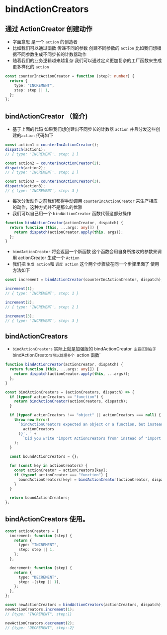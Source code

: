 # bindActionCreators

## 通过 ActionCreator 创建动作

- 字面意思 是一个 `action` 的创造者
- 比如我们可以通过函数 传递不同的参数 创建不同参数的 `action` 比如我们想根据不同参数生成不同步长的计数器动作
- 随着我们的业务逻辑越来越复杂 我们可以通过定义更加复杂的工厂函数来生成更多样化的 `action`

```ts
const counterIncActionCreator = function (step?: number) {
  return {
    type: "INCREMENT",
    step: step || 1,
  };
};
```

## bindActionCreator （简介)

- 基于上面的代码 如果我们想创建出不同步长的计数器 `action` 并且分发这些创建的`action` 代码如下

```ts
const action1 = counterIncActionCreator();
dispatch(action1);
// { type: 'INCREMENT', step: 1 }

const action2 = counterIncActionCreator(2);
dispatch(action2);
// { type: 'INCREMENT', step: 2 }

const action3 = counterIncActionCreator(3);
dispatch(action3);
// { type: 'INCREMENT', step: 3 }
```

- 每次分发动作之前我们都得手动调用 `counterIncActionCreator` 来生产相应的动作，这种方式并不是那么的优雅
- 我们可以自己用一个 `bindActionCreator` 函数代替这部分操作

```ts
function bindActionCreator(actionCreator, dispatch) {
  return function (this, ...args: any[]) {
    return dispatch(actionCreator.apply(this, args));
  };
}
```

- `bindActionCreator` 将会返回一个新函数 这个函数会用自身所接收的参数来调用 actionCreator 生成一个 `Action`
- 我们把 `生成 action`和 `调度 action` 这个两个步骤放在同一个步骤里面了 使用方法如下

```ts
const increment = bindActionCreator(counterIncActionCreator, dispatch);

increment(1);
// { type: 'INCREMENT', step: 1 }

increment(2);
// { type: 'INCREMENT', step: 2 }

increment(3);
// { type: 'INCREMENT', step: 3 }
```

## bindActionCreators

- `bindActionCreators` 实际上就是加强版的 bindActionCreator` 主要区别在于`bindActionCreators`可以处理多个 `action 函数`

```ts
function bindActionCreator(actionCreator, dispatch) {
  return function (this, ...args: any[]) {
    return dispatch(actionCreator.apply(this, ...args));
  };
}

const bindActionCreators = (actionCreators, dispatch) => {
  if (typeof actionCreators == "function") {
    return bindActionCreator(actionCreators, dispatch);
  }

  if (typeof actionCreators !== "object" || actionCreators === null) {
    throw new Error(
      `bindActionCreators expected an object or a function, but instead received: '${kindOf(
        actionCreators
      )}'. ` +
        `Did you write "import ActionCreators from" instead of "import * as ActionCreators from"?`
    );
  }

  const boundActionCreators = {};

  for (const key in actionCreators) {
    const actionCreator = actionCreators[key];
    if (typeof actionCreator === "function") {
      boundActionCreators[key] = bindActionCreator(actionCreator, dispatch);
    }
  }

  return boundActionCreators;
};
```

## bindActionCreators 使用。

```ts
const actionCreators = {
  increment: function (step) {
    return {
      type: "INCREMENT",
      step: step || 1,
    };
  },

  decrement: function (step) {
    return {
      type: "DECREMENT",
      step: -(step || 1),
    };
  },
};

const newActionCreators = bindActionCreators(actionCreators, dispatch);
newActionCreators.increment(1);
// {type: "INCREMENT", step:1}

newActionCreators.decrement(2);
// {type: "DECREMENT", step:-2}
```
